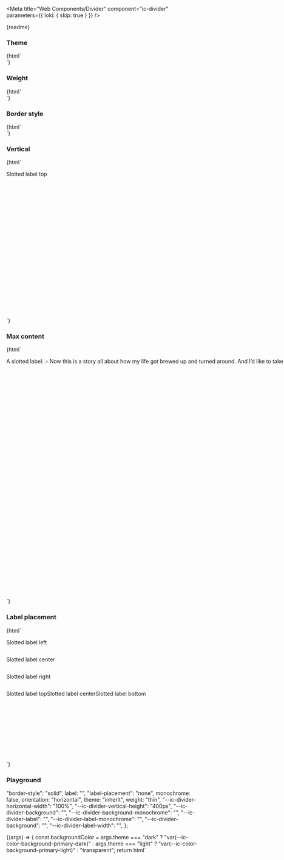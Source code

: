 
<Meta
  title="Web Components/Divider"
  component="ic-divider"
  parameters={{ loki: { skip: true } }}
/>

<Markdown>{readme}</Markdown>

### Theme

<Canvas>
  <Story name="Theme">
    {html` <div
      style="display: flex; flex-direction: column; gap: var(--ic-space-md)"
    >
      <ic-divider
        theme="inherit"
        weight="medium"
        label="theme='inherit'"
        label-placement="left"
      ></ic-divider>
      <ic-divider
        theme="inherit"
        monochrome="true"
        weight="medium"
        label="theme='inherit', monochrome='true'"
        label-placement="left"
      ></ic-divider>
      <div
        style="display:flex; flex-direction: column; align-items: center; background-color: #fff; width: 100%; padding: var(--ic-space-xs) 0; gap: var(--ic-space-md)"
      >
        <ic-divider
          theme="light"
          weight="medium"
          label="theme='light'"
          label-placement="left"
        ></ic-divider>
        <ic-divider
          theme="light"
          monochrome="true"
          weight="medium"
          label="theme='light', monochrome='true'"
          label-placement="left"
        ></ic-divider>
      </div>
      <div
        style="display:flex; flex-direction: column; align-items: center; background-color: var(--ic-color-background-primary-dark); width: 100%; padding: var(--ic-space-xs) 0; gap: var(--ic-space-md)"
      >
        <ic-divider
          theme="dark"
          weight="medium"
          label="theme='dark'"
          label-placement="left"
        ></ic-divider>
        <ic-divider
          theme="dark"
          monochrome="true"
          weight="medium"
          label="theme='dark', monochrome='true'"
          label-placement="left"
        ></ic-divider>
      </div>
    </div>`}
  </Story>
</Canvas>

### Weight

<Canvas>
  <Story name="Weight">
    {html` <div
      style="display: flex; flex-direction: column; gap: var(--ic-space-md)"
    >
      <ic-divider weight="thin"></ic-divider>
      <ic-divider weight="thin" border-style="dashed"></ic-divider>
      <ic-divider
        weight="thin"
        label="End of section"
        label-placement="center"
      ></ic-divider>
      <ic-divider weight="medium"></ic-divider>
      <ic-divider weight="medium" border-style="dashed"></ic-divider>
      <ic-divider
        weight="medium"
        label="End of section"
        label-placement="center"
      ></ic-divider>
      <ic-divider weight="thick"></ic-divider>
      <ic-divider weight="thick" border-style="dashed"></ic-divider>
      <ic-divider
        weight="thick"
        label="End of section"
        label-placement="center"
      ></ic-divider>
      <ic-divider weight="very-thick"></ic-divider>
      <ic-divider weight="very-thick" border-style="dashed"></ic-divider>
      <ic-divider
        weight="very-thick"
        label="End of section"
        label-placement="center"
      ></ic-divider>
    </div>`}
  </Story>
</Canvas>

### Border style

<Canvas>
  <Story name="Border style">
    {html` <div
      style="display: flex; flex-direction: column; gap: var(--ic-space-md)"
    >
      <ic-divider border-style="solid"></ic-divider>
      <ic-divider border-style="dashed"></ic-divider>
    </div>`}
  </Story>
</Canvas>

### Vertical

<Canvas>
  <Story name="Vertical">
    {html`
      <div style="display: flex; gap: var(--ic-space-lg); height: 400px">
        <ic-divider label-placement="top" orientation="vertical" weight="thin">
          <ic-typography variant="label" slot="label">
            <p style="width: max-content;">Slotted label top</p>
          </ic-typography></ic-divider
        >
        <ic-divider
          orientation="vertical"
          weight="thin"
          border-style="dashed"
        ></ic-divider>
        <ic-divider orientation="vertical" weight="medium"></ic-divider>
        <ic-divider
          label="Label center"
          label-placement="center"
          orientation="vertical"
          border-style="dashed"
          weight="medium"
        ></ic-divider>
        <ic-divider orientation="vertical" weight="thick"></ic-divider>
        <ic-divider
          orientation="vertical"
          weight="thick"
          border-style="dashed"
        ></ic-divider>
        <ic-divider orientation="vertical" weight="very-thick"></ic-divider>
        <ic-divider
          orientation="vertical"
          weight="very-thick"
          border-style="dashed"
        ></ic-divider>
      </div>
    `}
  </Story>
</Canvas>

### Max content

<Canvas>
  <Story name="Max content">
  {html` <div
        style="display: flex; flex-direction: column; gap: var(--ic-space-lg)"
      >
        <ic-divider 
          label="🎶 Now this is a story all about how my life got brewed up and turned around. And I’d like to take a minute, just sit right there; I’ll tell you how I became the prince of a café called Bel-Air 🎶
          🎶 In west Philadelphia, born and raised; in the coffee shop was where I spent most of my days. Chillin’ out, maxin’, relaxin’ all cool, sippin’ on some cappuccinos outside of the school 🎶"
          label-placement="left"></ic-divider
        >
        <ic-divider 
          label="🎶 Now this is a story all about how my life got brewed up and turned around. And I’d like to take a minute, just sit right there; I’ll tell you how I became the prince of a café called Bel-Air 🎶
          🎶 In west Philadelphia, born and raised; in the coffee shop was where I spent most of my days. Chillin’ out, maxin’, relaxin’ all cool, sippin’ on some cappuccinos outside of the school 🎶"
          label-placement="center"></ic-divider
        >
      </div>
      <ic-divider label-placement="right">
          <ic-typography variant="label" slot="label" style="width: max-content;max-width: 100%;">
            <p style="width: inherit;">A slotted label: 🎶 Now this is a story all about how my life got brewed up and turned around. And I’d like to take a minute, just sit right there; I’ll tell you how I became the prince of a café called Bel-Air 🎶
        🎶 In west Philadelphia, born and raised; in the coffee shop was where I spent most of my days. Chillin’ out, maxin’, relaxin’ all cool, sippin’ on some cappuccinos outside of the school 🎶</p>
          </ic-typography></ic-divider
        >
      </div>
      <div
        style="display: flex; gap: var(--ic-space-lg); height: 600px; margin-top: var(--ic-space-lg)"
      >
        <ic-divider
          label="A vertical divider: 🎶 Now this is a story all about how my life got brewed up and turned around. And I’d like to take a minute, just sit right there; I’ll tell you how I became the prince of a café called Bel-Air 🎶
        🎶 In west Philadelphia, born and raised; in the coffee shop was where I spent most of my days. Chillin’ out, maxin’, relaxin’ all cool, sippin’ on some cappuccinos outside of the school 🎶"
          label-placement="top"
          orientation="vertical"
        ></ic-divider>
      </div>`}

  </Story>
</Canvas>

### Label placement

<Canvas>
  <Story name="Label placement">
    {html` <div
        style="display: flex; flex-direction: column; gap: var(--ic-space-lg)"
      >
        <ic-divider label="Label left" label-placement="left"></ic-divider>
        <ic-divider label="Label center" label-placement="center"></ic-divider>
        <ic-divider label="Label right" label-placement="right"></ic-divider>
        <ic-divider label-placement="left">
          <ic-typography variant="label" slot="label">
            <p style="width: max-content;">Slotted label left</p>
          </ic-typography></ic-divider
        >
        <ic-divider label-placement="center">
          <ic-typography variant="label" slot="label">
            <p style="width: max-content;">Slotted label center</p>
          </ic-typography></ic-divider
        >
        <ic-divider label-placement="right">
          <ic-typography variant="label" slot="label">
            <p style="width: max-content;">Slotted label right</p>
          </ic-typography></ic-divider
        >
      </div>
      <div
        style="display: flex; gap: var(--ic-space-lg); height: 200px; margin-top: var(--ic-space-lg)"
      >
        <ic-divider
          label="Label top"
          label-placement="top"
          orientation="vertical"
        ></ic-divider>
        <ic-divider
          label="Label center"
          label-placement="center"
          orientation="vertical"
        ></ic-divider>
        <ic-divider
          label="Label bottom"
          label-placement="bottom"
          orientation="vertical"
        ></ic-divider>
        <ic-divider label-placement="top" orientation="vertical">
          <ic-typography variant="label" slot="label">
            <p style="width: max-content;">Slotted label top</p>
          </ic-typography></ic-divider
        >
        <ic-divider label-placement="center" orientation="vertical">
          <ic-typography variant="label" slot="label">
            <p style="width: max-content;">Slotted label center</p>
          </ic-typography></ic-divider
        >
        <ic-divider label-placement="bottom" orientation="vertical">
          <ic-typography variant="label" slot="label">
            <p style="width: max-content;">Slotted label bottom</p>
          </ic-typography></ic-divider
        >
      </div>`}
  </Story>
</Canvas>

### Playground

  "border-style": "solid",
  label: "",
  "label-placement": "none",
  monochrome: false,
  orientation: "horizontal",
  theme: "inherit",
  weight: "thin",
  "--ic-divider-horizontal-width": "100%",
  "--ic-divider-vertical-height": "400px",
  "--ic-divider-background": "",
  "--ic-divider-background-monochrome": "",
  "--ic-divider-label": "",
  "--ic-divider-label-monochrome": "",
  "--ic-divider-background": "",
  "--ic-divider-label-width": "",
};

<Canvas>
  <Story
    args={defaultArgs}
    parameters={{ loki: { skip: true } }}
    argTypes={{
      "border-style": {
        options: ["solid", "dashed"],
        control: {
          type: "inline-radio",
        },
      },
      label: {
        mapping: {
          none: "",
        },
      },
      "label-placement": {
        options: ["none", "left", "center", "right", "top", "bottom"],
        mapping: {
          none: "",
        },
        control: {
          type: "radio",
        },
      },
      orientation: {
        options: ["horizontal", "vertical"],
        control: {
          type: "inline-radio",
        },
      },
      theme: {
        options: ["inherit", "dark", "light"],
        control: {
          type: "radio",
        },
      },
      weight: {
        options: ["thin", "medium", "thick", "very-thick"],
        control: {
          type: "radio",
        },
      },
      "--ic-divider-background": {
        control: {
          type: "color",
        },
      },
      "--ic-divider-background-monochrome": {
        control: {
          type: "color",
        },
      },
      "--ic-divider-label": {
        control: {
          type: "color",
        },
      },
      "--ic-divider-label-monochrome": {
        control: {
          type: "color",
        },
      },
    }}
    name="Playground"
  >
    {(args) => {
      const backgroundColor =
        args.theme === "dark"
          ? "var(--ic-color-background-primary-dark)"
          : args.theme === "light"
          ? "var(--ic-color-background-primary-light)"
          : "transparent";
      return html`<div
        style="display: flex; width: 100%; height: 100%; padding: var(--ic-space-md); background-color: ${backgroundColor}; box-sizing: border-box;"
      >
        <ic-divider
          monochrome=${args.monochrome}
          orientation=${args.orientation}
          theme=${args.theme}
          border-style=${args["border-style"]}
          weight=${args.weight}
          label=${args.label}
          label-placement=${args["label-placement"]}
          style="
            --ic-divider-horizontal-width: ${args[
            "--ic-divider-horizontal-width"
          ]};
            --ic-divider-vertical-height: ${args[
            "--ic-divider-vertical-height"
          ]};
            ${args["--ic-divider-background"] !== ""
            ? `--ic-divider-background: ${args["--ic-divider-background"]};`
            : ""}
            ${args["--ic-divider-background-monochrome"] !== ""
            ? `--ic-divider-background-monochrome: ${args["--ic-divider-background-monochrome"]};`
            : ""}
            ${args["--ic-divider-label"] !== ""
            ? `--ic-divider-label: ${args["--ic-divider-label"]};`
            : ""}
            ${args["--ic-divider-label-monochrome"] !== ""
            ? `--ic-divider-label-monochrome: ${args["--ic-divider-label-monochrome"]};`
            : ""}
            ${args["--ic-divider-label-width"] !== ""
            ? `--ic-divider-label-width: ${args["--ic-divider-label-width"]};`
            : ""}"
        ></ic-divider>
      </div>`;
    }}
  </Story>
</Canvas>
